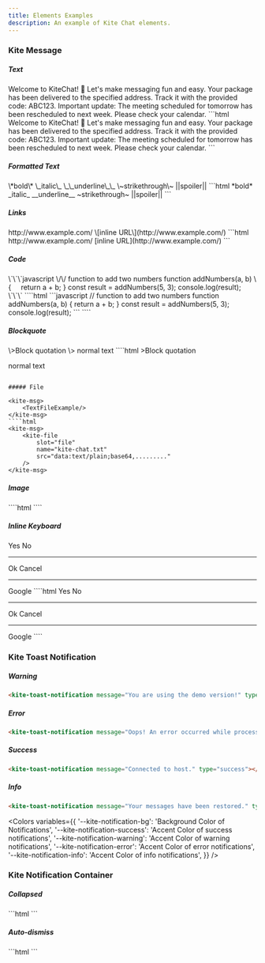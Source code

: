```yaml
---
title: Elements Examples
description: An example of Kite Chat elements.
---
```


### Kite Message

##### Text

<kite-msg>
    Welcome to KiteChat! 🎉 Let's make messaging fun and easy.
</kite-msg>
<kite-msg status="delivered">
    Your package has been delivered to the specified address. Track it with the provided code: ABC123.
</kite-msg>
<kite-msg status="read">
    Important update: The meeting scheduled for tomorrow has been rescheduled to next week. Please check your calendar.
</kite-msg>
```html
<kite-msg>
    Welcome to KiteChat! 🎉 Let's make messaging fun and easy.
</kite-msg>
<kite-msg status="delivered">
    Your package has been delivered to the specified address. Track it with the provided code: ABC123.
</kite-msg>
<kite-msg status="read">
    Important update: The meeting scheduled for tomorrow has been rescheduled to next week. Please check your calendar.
</kite-msg>
```
<Colors 
    variables={{
        '--kite-msg-bg': 'Background Color of Incoming Messages',
        '--kite-msg-sent-bg': 'Background Color of Outgoing Messages',
    }}
/>

##### Formatted Text

<kite-msg>
\*bold\*  
\_italic\_  
\_\_underline\_\_  
\~strikethrough\~
||spoiler||
</kite-msg>
```html
<kite-msg>
*bold* 
_italic_  
__underline__ 
~strikethrough~
||spoiler||
</kite-msg>
```

##### Links

<kite-msg>
http://www.example.com/
\[inline URL\](http://www.example.com/)
</kite-msg>
```html
<kite-msg>
http://www.example.com/
[inline URL](http://www.example.com/)
</kite-msg>
```

##### Code

<kite-msg>
\`\`\`javascript
\/\/ function to add two numbers
function addNumbers(a, b) \{
&nbsp;&nbsp;&nbsp;&nbsp;return a + b;
}
const result = addNumbers(5, 3);    
console.log(result);    
\`\`\`
</kite-msg>
````html
<kite-msg>
```javascript
// function to add two numbers
function addNumbers(a, b) {
    return a + b;
}
const result = addNumbers(5, 3);
console.log(result);
```
</kite-msg>
````
<Colors 
    variables={{
        '--kite-md-background-color': 'Background Color of code and quote',
        '--kite-md-comment-color': 'Comment Color of syntax highlight',
        '--kite-md-keyword-color': 'Keyword Color of syntax highlight',
        '--kite-md-variable-color': 'Variable Color of syntax highlight',
        '--kite-md-number-color': 'Number Color of syntax highlight',
        '--kite-md-string-color': 'String Color of syntax highlight',
        '--kite-md-title-color': 'Title Color of syntax highlight',
    }}
/>

##### Blockquote

<kite-msg>
\>Block quotation
\>
normal text
</kite-msg>
````html
<kite-msg>
>Block quotation

normal text
</kite-msg>
````

##### File

<kite-msg>
    <TextFileExample/>
</kite-msg>
````html
<kite-msg>
    <kite-file
        slot="file"
        name="kite-chat.txt"
        src="data:text/plain;base64,........."
    />
</kite-msg>
````

##### Image

<kite-msg>
    <ImageFileExample/>
</kite-msg>
````html
<kite-msg>
    <kite-file
        slot="file"
        name="kite-chat.jpg"
        src="data:image/webp;base64,........."
    />
</kite-msg>
````

##### Inline Keyboard  

<kite-custom-keyboard class="custom-keyboard-example" open>
    <kite-custom-keyboard-button>Yes</kite-custom-keyboard-button>
    <kite-custom-keyboard-button>No</kite-custom-keyboard-button>
    <hr/>
    <kite-custom-keyboard-button>Ok</kite-custom-keyboard-button>
    <kite-custom-keyboard-button>Cancel</kite-custom-keyboard-button>
    <hr/>
    <kite-custom-keyboard-link url='https://www.google.com/'>Google</kite-custom-keyboard-link>
</kite-custom-keyboard>
<Colors 
    variables={{
        '--kite-keyboard-buttons-background': 'Background Color of Keyboard Buttons',
        '--kite-keyboard-buttons-hover-background': 'Background Color of Keyboard Buttons on Hover',
        '--kite-keyboard-buttons-active-background': 'Background Color of Keyboard Buttons on Active',
    }}
/>
<KeyboardExample id="custom-keyboard-example"/>
````html
<kite-custom-keyboard open>
    <kite-custom-keyboard-button>Yes</kite-custom-keyboard-button>
    <kite-custom-keyboard-button>No</kite-custom-keyboard-button>
    <hr/>
    <kite-custom-keyboard-button>Ok</kite-custom-keyboard-button>
    <kite-custom-keyboard-button>Cancel</kite-custom-keyboard-button>
    <hr/>
    <kite-custom-keyboard-link url='https://www.google.com/'>Google</kite-custom-keyboard-link>
</kite-custom-keyboard>
<script>
    document.querySelector('kite-custom-keyboard')?.addEventListener('kite-custom-keyboard.click', (e) => {
        alert(e.detail.value);
    })
</script>
````

### Kite Toast Notification

##### Warning
<kite-toast-notification message="You are using the demo version!" type="warning"></kite-toast-notification>
```html
<kite-toast-notification message="You are using the demo version!" type="warning"></kite-toast-notification>
```

##### Error
<kite-toast-notification message="Oops! An error occurred while processing your request. It seems there was an issue with the server connection. Please try again later." type="error"></kite-toast-notification>
```html
<kite-toast-notification message="Oops! An error occurred while processing your request. It seems there was an issue with the server connection. Please try again later." type="error"></kite-toast-notification>
```

##### Success
<kite-toast-notification message="Connected to host." type="success"></kite-toast-notification>
```html
<kite-toast-notification message="Connected to host." type="success"></kite-toast-notification>
```

##### Info
<kite-toast-notification message="Your messages have been restored." type="info"></kite-toast-notification>
```html
<kite-toast-notification message="Your messages have been restored." type="info"></kite-toast-notification>
```

<Colors 
    variables={{
        '--kite-notification-bg': 'Background Color of Notifications',
        '--kite-notification-success': 'Accent Color of success notifications',
        '--kite-notification-warning': 'Accent Color of warning notifications',
        '--kite-notification-error': 'Accent Color of error notifications',
        '--kite-notification-info': 'Accent Color of info notifications',
    }}
/>

### Kite Notification Container

##### Collapsed
<kite-notification-container>
    <kite-toast-notification message="You are using the demo version!" type="warning"></kite-toast-notification>
    <kite-toast-notification message="You are using the demo version!" type="warning"></kite-toast-notification>
    <kite-toast-notification message="You are using the demo version!" type="warning"></kite-toast-notification>
    <kite-toast-notification message="An unexpected error occurred. Please try again later." type="error"></kite-toast-notification>
    <kite-toast-notification message="An unexpected error occurred. Please try again later." type="error"></kite-toast-notification>
</kite-notification-container>
```html
<kite-notification-container>
    <kite-toast-notification message="You are using the demo version!" type="warning"></kite-toast-notification>
    <kite-toast-notification message="You are using the demo version!" type="warning"></kite-toast-notification>
    <kite-toast-notification message="You are using the demo version!" type="warning"></kite-toast-notification>
    <kite-toast-notification message="An unexpected error occurred. Please try again later." type="error"></kite-toast-notification>
    <kite-toast-notification message="An unexpected error occurred. Please try again later." type="error"></kite-toast-notification>
</kite-notification-container>
```

##### Auto-dismiss
<kite-notification-container>
    <kite-toast-notification duration="50000" message="Connected to host." type="success"></kite-toast-notification>
    <kite-toast-notification duration="80000" message="You are using the demo version!" type="warning"></kite-toast-notification>
    <kite-toast-notification duration="100000" message="An unexpected error occurred. Please try again later." type="error"></kite-toast-notification>
</kite-notification-container>
```html
<kite-notification-container>
    <kite-toast-notification duration="500" message="Connected to host." type="success"></kite-toast-notification>
    <kite-toast-notification duration="800" message="You are using the demo version!" type="warning"></kite-toast-notification>
    <kite-toast-notification duration="1000" message="An unexpected error occurred. Please try again later." type="error"></kite-toast-notification>
</kite-notification-container>
```